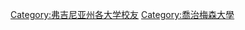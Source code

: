 {{Commons category|Alumni of George Mason University}}

[[Category:弗吉尼亚州各大学校友|Category:弗吉尼亚州各大学校友]]
[[Category:喬治梅森大學|Category:喬治梅森大學]]